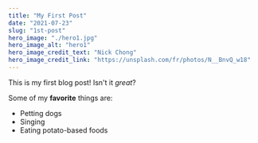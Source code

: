 ```yaml
---
title: "My First Post"
date: "2021-07-23"
slug: "1st-post"
hero_image: "./hero1.jpg"
hero_image_alt: "hero1"
hero_image_credit_text: "Nick Chong"
hero_image_credit_link: "https://unsplash.com/fr/photos/N__BnvQ_w18"
---
```


This is my first blog post! Isn't it _great_?

Some of my **favorite** things are:

- Petting dogs
- Singing
- Eating potato-based foods
